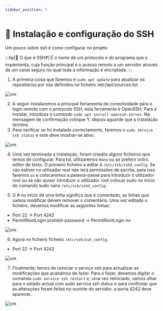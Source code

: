 ```yaml
---
sidebar_position: 5
---
```

# 📶 Instalação e configuração do SSH

Um pouco sobre ssh e como configurar no projeto

:::tip[🧠 O que é SSH❓]
É o nome de um protocolo e do programa que o implementa, cuja função principal é o acesso remoto a um servidor através de um canal seguro no qual toda a informação é encriptada.
:::

1. A primeira coisa que faremos é `sudo apt update` para atualizar os repositórios por nós definidos no ficheiro /etc/apt/sources.list

![vm](./img/sudoup.png)

2. A seguir instalaremos a principal ferramenta de conectividade para o login remoto com o protocolo SSH, esta ferramenta é OpenSSH. Para a instalar, introduza o comando `sudo apt install openssh-server`. Na mensagem de confirmação coloque Y, depois aguarde que a instalação termine.
3. Para verificar se foi instalado correctamente, faremos o `sudo service ssh status` e este deve mostrar-se ativo.

![vm](./img/sshcheck.png)

4. Uma vez terminada a instalação, foram criados alguns ficheiros que temos de configurar. Para tal, utilizaremos `Nano` ou se preferir outro editor de texto. O primeiro ficheiro a editar é `/etc/ssh/sshd_config`. Se não estiver no utilizador root não terá permissões de escrita, para isso faremos `su` e colocaremos a palavra-passe para introduzir o utilizador root ou se não quiser introduzir o utilizador root colocar sudo no início do comando sudo nano `/etc/ssh/sshd_config`.

5. O # no início de uma linha significa que é comentado, as linhas que vamos modificar devem remover o comentário. Uma vez editado o ficheiro, devemos modificar as seguintes linhas:
- Port 22 -> Port 4242
- PermitRootLogin prohibit-password -> PermitRootLogin no

![vm](./img/port4242.png)

6. Agora no ficheiro ficheiro `/etc/ssh/ssh_config`. 
- Port 22 -> Port 4242

![vm](./img/ssh-conf2.png)

7. Finalmente, temos de reiniciar o serviço ssh para actualizar as modificações que acabámos de fazer. Para o fazer, devemos digitar o comando `sudo service ssh restart` e, uma vez reiniciado, vamos olhar para o estado actual com sudo service ssh status e para confirmar que as alterações foram feitas no ouvinte do servidor, a porta 4242 deve aparecer.

![vm](./img/sshrestart.png)